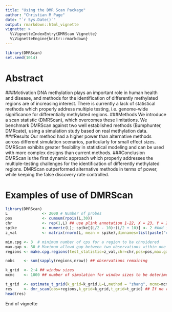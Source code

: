 ```yaml
---
title: "Using the DMR Scan Package"
author: "Christian M Page"
date: "`r Sys.Date()`"
output: rmarkdown::html_vignette
vignette: >
  %\VignetteIndexEntry{DMRScan Vignette}
  %\VignetteEngine{knitr::rmarkdown}
---
```


```r
library(DMRScan)
set.seed(1014)
```
# Abstract
###Motivation
DNA methylation plays an important role in human health and disease, and methods for the identification of differently methylated regions are of    increasing interest. There is currently a lack of statistical methods which properly address multiple testing, i.e. genome-wide significance for    differentially methylated regions.
###Methods
We introduce a scan statistic (DMRScan), which overcomes these limitations. We benchmark DMRScan against two well established methods (Bumphunter,  DMRcate), using a simulation study based on real methylation data.
###Results
Our method had a higher power than alternative methods across different simulation scenarios, particularly for small effect sizes. DMRScan exhibits greater flexibility in statistical modeling and can be used with more complex designs than current methods.
###Conclusion
DMRScan is the first dynamic approach which properly addresses the multiple-testing challenges for the identification of differently methylated     regions. DMRScan outperformed alternative methods in terms of power, while keeping the false discovery rate controlled.

# Examples of use of DMRScan

```r
library(DMRScan)
L               <- 2000 # Number of probes
pos             <- cumsum(rpois(L,30))
chr             <- rep(1,L) ## use plink annotation 1-22, X = 23, Y = 24, XY = 25, MT = 26
spike           <- numeric(L); spike[(L/2 - 10):(L/2 + 10)] <- 2 #Add i DMRs around L/2
z_val           <- matrix(rnorm(L, mean = spike),dimnames=list(paste("chr1",pos, sep = ".")))

min.cpg <- 3  # minimum number of cps for a region to ba chnsidered
max.gap <- 30 # Maximum allowd gap between two observations within one region
regions <- make.cpg.regions(test_statistic=z_val,chr=chr,pos=pos,max.gap=max.gap,min.cpg=min.cpg)

nobs    <- sum(sapply(regions,nrow)) ## observations remaining

k_grid  <- 2:4 ## window sizes
mcmc    <- 1000 ## number of simulation for window sizes to be deterimed

t_grid  <- estimate_t_grid(k_grid=k_grid,L=L,method = "zhang", mcmc=mcmc)
res     <- dmr_scan(obs=regions,k_grid=k_grid,t_grid=t_grid) ## If no regions are found, the function returns NA
head(res)
```
End of vignette
